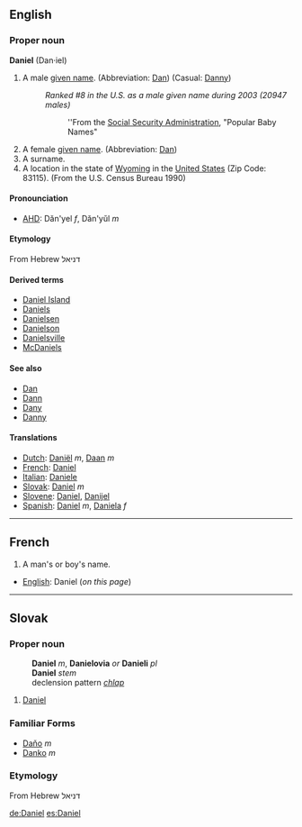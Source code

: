 ==English==
===Proper noun===
'''Daniel''' (Dan&middot;iel)
#A male [[given name]]. (Abbreviation: [[Dan]]) (Casual: [[Danny]])
#:''Ranked #8 in the U.S. as a male given name during 2003 (20947 males)''
#::''From the [http://www.ssa.gov Social Security Administration], "Popular Baby Names"
#A female [[given name]]. (Abbreviation: [[Dan]])
#A surname.
#A location in the state of [[Wyoming]] in the [[United States]] (Zip Code: 83115). (From the U.S. Census Bureau 1990)


====Pronounciation====
*[[AHD]]: Dăn'yel ''f'', Dăn'yŭl ''m''

====Etymology====
From Hebrew דניאל

====Derived terms====
*[[Daniel Island]]
*[[Daniels]]
*[[Danielsen]]
*[[Danielson]]
*[[Danielsville]]
*[[McDaniels]]

====See also====
*[[Dan]]
*[[Dann]]
*[[Dany]]
*[[Danny]]

====Translations====
*[[Dutch]]: [[Daniël]] ''m'', [[Daan]] ''m''
*[[French]]: [[Daniel]]
*[[Italian]]: [[Daniele]]
*[[Slovak]]: [[Daniel#Slovak|Daniel]] ''m''
*[[Slovene]]: [[Daniel]], [[Danijel]]
*[[Spanish]]: [[Daniel]] ''m'', [[Daniela]] ''f''
----

==French==

#A man's or boy's name.

*[[English]]: Daniel (''on this page'')
----

== Slovak ==
=== Proper noun ===
:'''Daniel''' ''m'', '''Danielovia''' ''or'' '''Danieli''' ''pl''
:'''Daniel''' ''stem''
:declension pattern ''[[Slovak declension pattern chlap|chlap]]''
# [[Daniel#English|Daniel]]
=== Familiar Forms ===
* [[Daňo]] ''m''
* [[Danko]] ''m''
=== Etymology ===
From Hebrew דניאל

[[de:Daniel]]
[[es:Daniel]]